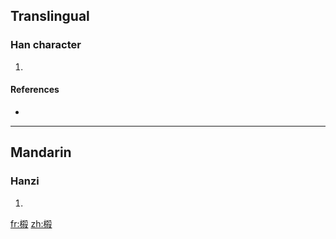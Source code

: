 ==Translingual==

===Han character===
{{Han char|rn=75|rad=木|as=10|sn=14|four=|canj=木大木水 (DKDE)}}

# {{defn|Han|sort=木10}}

====References====
* {{Han ref|kx=0543.200|hdz=21266.010|uh=699D|ud=27037}}

----

==Mandarin==

===Hanzi===
{{cmn-hanzi|pin=[[huàng]] ([[huang4]]), [[shā]] ([[sha1]])|wg=huang<sup>4</sup>, sha<sup>1</sup>}}

# {{defn|Mandarin}}

[[fr:榝]]
[[zh:榝]]